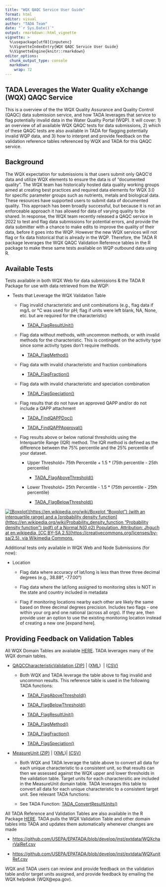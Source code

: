 ```yaml
---
title: "WQX QAQC Service User Guide"
format: html
editor: visual
author: "TADA Team"
date: "`r Sys.Date()`"
output: rmarkdown::html_vignette
vignette: >
  %\usepackage[utf8]{inputenc}
  %\VignetteIndexEntry{WQX QAQC Service User Guide}
  %\VignetteEngine{knitr::rmarkdown}
editor_options: 
  chunk_output_type: console
  markdown: 
    wrap: 72
---
```


## TADA Leverages the Water Quality eXchange (WQX) QAQC Service

This is a overview of the the WQX Quality Assurance and Quality Control
(QAQC) data submission service, and how TADA leverages that service to
flag potentially invalid data in the Water Quality Portal (WQP). It will
cover: 1) an overview of all available WQX QAQC tests for data
submissions, 2) which of these QAQC tests are also available in TADA for
flagging potentially invalid WQP data, and 3) how to interpret and
provide feedback on the validation reference tables referenced by WQX
and TADA for this QAQC service.

## Background

The WQX expectation for submissions is that users submit only QAQC'd
data and utilize WQX elements to ensure the data is of "documented
quality". The WQX team has historically hosted data quality working
groups aimed at creating best practices and required data elements for
WQX 3.0 for specific parameter groups such as nutrients, metals and
biological data. These resources have supported users to submit data of
documented quality. This approach has been broadly successful, but
because it is not an enforceable approach it has allowed for data of
varying quality to be shared. In response, the WQX team recently
released a QAQC service in 2022 to test and flag data submissions for
potential errors, and provide the data submitter with a chance to make
edits to improve the quality of their data, before it goes into the WQP.
However the new WQX services will not flag or fix data historical that
is already in the WQP. Therefore, the TADA R package leverages the WQX
QAQC Validation Reference tables in the R package to make these same
tests available on WQP outbound data using R.

## Available Tests

Tests available in both WQX Web for data submissions & the TADA R
Package for use with data retrieved from the WQP:

-   Tests that Leverage the WQX Validation Table

    -   Flag invalid characteristic and unit combinations (e.g., flag
        data if mg/L or °C was used for pH; flag if units were left
        blank, NA, None, etc. but are required for the characteristic)

        -   [TADA_FlagResultUnit()](https://usepa.github.io/EPATADA/reference/TADA_FlagResultUnit.html)

    -   Flag data without methods, with uncommon methods, or with
        invalid methods for the characteristic. This is contingent on
        the activity type since some activity types don't require
        methods.

        -   [TADA_FlagMethod()](https://usepa.github.io/EPATADA/reference/TADA_FlagMethod.html)

    -   Flag data with invalid characteristic and fraction combinations

        -   [TADA_FlagFraction()](https://usepa.github.io/EPATADA/reference/TADA_FlagFraction.html)

    -   Flag data with invalid characteristic and speciation combination

        -   [TADA_FlagSpeciation()](https://usepa.github.io/EPATADA/reference/TADA_FlagSpeciation.html)

    -   Flag results that do not have an approved QAPP and/or do not
        include a QAPP attachment

        -   [TADA_FindQAPPDoc()](https://usepa.github.io/EPATADA/reference/TADA_FindQAPPDoc.html)

        -   [TADA_FindQAPPApproval()](https://usepa.github.io/EPATADA/reference/TADA_FindQAPPApproval.html)

    -   Flag results above or below national thresholds using the
        Interquartile Range (IQR) method. The IQR method is defined as
        the difference between the 75% percentile and the 25% percentile
        of your dataset.

        -   Upper Threshold= 75th Percentile + 1.5 \* (75th percentile -
            25th percentile)

            -   [TADA_FlagAboveThreshold()](https://usepa.github.io/EPATADA/reference/TADA_FlagAboveThreshold.html)

        -   Lower Threshold= 25th Percentile - 1.5 \* (75th percentile -
            25th percentile)

            -   [TADA_FlagBelowThreshold()](https://usepa.github.io/EPATADA/reference/TADA_FlagBelowThreshold.html)

[![[Boxplot](https://en.wikipedia.org/wiki/Boxplot "Boxplot") (with an
interquartile range) and a [probability density
function](https://en.wikipedia.org/wiki/Probability_density_function
"Probability density function") (pdf) of a Normal N(0,σ2) Population.
Attribution: Jhguch at en.wikipedia, [CC BY-SA
2.5](https://creativecommons.org/licenses/by-sa/2.5), via Wikimedia
Commons.](images/IQR.png)](https://commons.wikimedia.org/wiki/File:Boxplot_vs_PDF.svg)

Additional tests only available in WQX Web and Node Submissions (for
now):

-   Location

    -   Flag data where accuracy of lat/long is less than three three
        decimal degrees (e.g., 38.88°, -77.00°)

    -   Flag data where the lat/long assigned to monitoring sites is NOT
        in the state and country included in metadata

    -   Flag if monitoring locations nearby each other are likely the
        same based on three decimal degrees precision. Includes two
        flags - one within your org and one national (across all orgs).
        If they are, then provide user an option to use the existing
        monitoring location instead of creating a new one [expand here].

## Providing Feedback on Validation Tables

All WQX Domain Tables are available
[HERE](https://www.epa.gov/waterdata/storage-and-retrieval-and-water-quality-exchange-domain-services-and-downloads).
TADA leverages many of the WQX domain tables.

-   [QAQCCharacteristicValidation
    (ZIP)](https://cdx.epa.gov/wqx/download/DomainValues/QAQCCharacteristicValidation_CSV.zip) \|
    ([XML](https://cdx.epa.gov/wqx/download/DomainValues/QAQCCharacteristicValidation.zip)) 
    \|
    ([CSV)](https://cdx.epa.gov/wqx/download/DomainValues/QAQCCharacteristicValidation.CSV)

    -   Both WQX and TADA leverage the table above to flag invalid and
        uncommon results. This reference table is used in the following
        TADA functions:

        -   [TADA_FlagAboveThreshold()](https://usepa.github.io/EPATADA/reference/TADA_FlagAboveThreshold.html)

        -   [TADA_FlagBelowThreshold()](https://usepa.github.io/EPATADA/reference/TADA_FlagBelowThreshold.html)

        -   [TADA_FlagResultUnit()](https://usepa.github.io/EPATADA/reference/TADA_FlagResultUnit.html)

        -   [TADA_FlagMethod()](https://usepa.github.io/EPATADA/reference/TADA_FlagMethod.html)

        -   [TADA_FlagFraction()](https://usepa.github.io/EPATADA/reference/TADA_FlagFraction.html)

        -   [TADA_FlagSpeciation()](https://usepa.github.io/EPATADA/reference/TADA_FlagSpeciation.html)

-   [MeasureUnit
    (ZIP)](https://cdx.epa.gov/wqx/download/DomainValues/MeasureUnit_CSV.zip) \|
    ([XML](https://cdx.epa.gov/wqx/download/DomainValues/MeasureUnit.zip))\| [(CSV)](https://cdx.epa.gov/wqx/download/DomainValues/MeasureUnit.CSV)

    -   Both WQX and TADA leverage the table above to convert all data
        for each unique characteristic to a consistent unit, so that
        results can then we assessed against the WQX upper and lower
        thresholds in the validation table. Target units for each
        charactersitic are included in the MeasureUnit domain table.
        TADA leverages this table to convert all data for each unique
        characteristic to a consistent target unit. See relevant TADA
        functions:

    -   See TADA Function:
        [TADA_ConvertResultUnits()](https://usepa.github.io/EPATADA/reference/TADA_ConvertResultUnits.html)

All TADA Reference and Validation Tables are also available in the R
Package [HERE](https://github.com/USEPA/EPATADA/tree/develop/inst/extdata).
TADA pulls the WQX Validation Table and other domain tables into TADA
and updates them automatically whenever changes are made

-   <https://github.com/USEPA/EPATADA/blob/develop/inst/extdata/WQXcharValRef.csv>

-   <https://github.com/USEPA/EPATADA/blob/develop/inst/extdata/WQXunitRef.csv>

WQX and TADA users can review and provide feedback on the validation
table and/or target units assigned, and provide feedback by emailing the
WQX helpdesk (WQX\@epa.gov).
